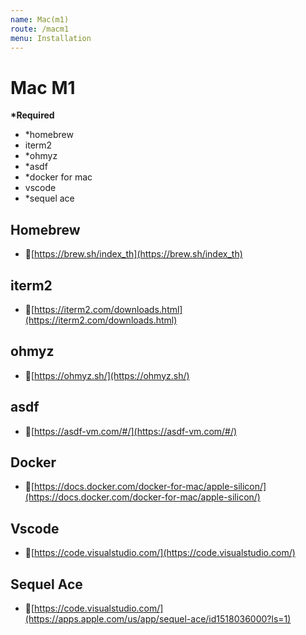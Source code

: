 ```yaml
---
name: Mac(m1)
route: /macm1
menu: Installation
---
```


# Mac M1

**\*Required**

- *homebrew
- iterm2
- *ohmyz
- *asdf
- *docker for mac
- vscode
- *sequel ace

## Homebrew

- 📌[https://brew.sh/index_th](https://brew.sh/index_th)

## iterm2

- 📌[https://iterm2.com/downloads.html](https://iterm2.com/downloads.html)

## ohmyz

- 📌[https://ohmyz.sh/](https://ohmyz.sh/)


## asdf

- 📌[https://asdf-vm.com/#/](https://asdf-vm.com/#/)

## Docker

- 📌[https://docs.docker.com/docker-for-mac/apple-silicon/](https://docs.docker.com/docker-for-mac/apple-silicon/)

## Vscode

- 📌[https://code.visualstudio.com/](https://code.visualstudio.com/)

## Sequel Ace

- 📌[https://code.visualstudio.com/](https://apps.apple.com/us/app/sequel-ace/id1518036000?ls=1)
